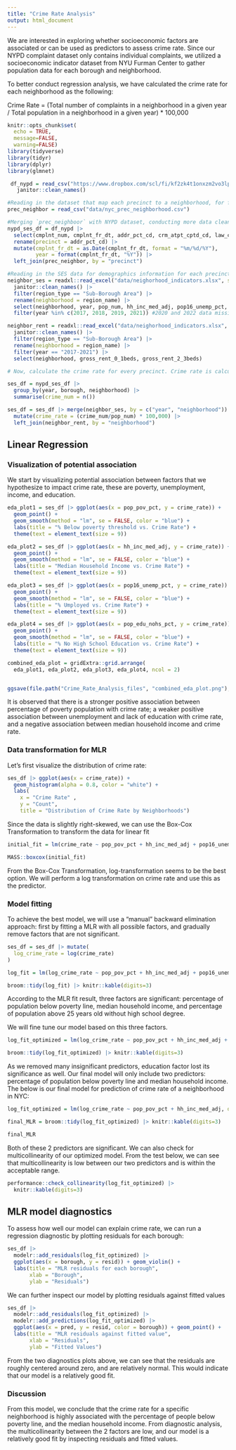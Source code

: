 ```yaml
---
title: "Crime Rate Analysis"
output: html_document
---
```


We are interested in exploring whether socioeconomic factors are associated or can be used as predictors to assess crime rate. Since our NYPD complaint dataset only contains individual complaints, we utilized a socioeconomic indicator dataset from NYU Furman Center to gather population data for each borough and neighborhood. 

To better conduct regression analysis, we have calculated the crime rate for each neighborhood as the following:

Crime Rate = (Total number of complaints in a neighborhood in a given year / Total population in a neighborhood in a given year) * 100,000


```r
knitr::opts_chunk$set(
  echo = TRUE,
  message=FALSE,
  warning=FALSE)
library(tidyverse)
library(tidyr)
library(dplyr)
library(glmnet)
```

```r
 df_nypd = read_csv("https://www.dropbox.com/scl/fi/kf2zk4t1onxzm2vo3lpkq/NYPD_Complaint_Data_Historic.csv?rlkey=ly36vi9v66sno80eir6rohlwn&dl=1", na = "(null)") |> # some values are coded as "(null)" in the df; rewrite them as NA
   janitor::clean_names() 

#Reading in the dataset that map each precinct to a neighborhood, for further SES analysis
prec_neighbor = read_csv("data/nyc_prec_neighborhood.csv")

#Merging `prec_neighboor` with NYPD dataset, conducting more data cleaning. The resulting `nypd_ses_df` only contains variables of interest for SES analysis. `nypd_ses_df` now contains neighboorhood information, as well as other necessary data from the original master data 
nypd_ses_df = df_nypd |> 
  select(cmplnt_num, cmplnt_fr_dt, addr_pct_cd, crm_atpt_cptd_cd, law_cat_cd, susp_age_group, susp_race, susp_sex, vic_age_group, vic_race, vic_sex, ofns_desc, pd_desc) |> 
  rename(precinct = addr_pct_cd) |> 
  mutate(cmplnt_fr_dt = as.Date(cmplnt_fr_dt, format = "%m/%d/%Y"),
         year = format(cmplnt_fr_dt, "%Y")) |> 
  left_join(prec_neighbor, by = "precinct")

#Reading in the SES data for demographics information for each precinct/neighboorhood, and only keeping the relevant SES indicators. `neighbor_ses` df includes information on population, income, umemployment, poverty, education, and racial factors for every neighborhood. 
neighbor_ses = readxl::read_excel("data/neighorhood_indicators.xlsx", sheet = "Data") |> 
  janitor::clean_names() |> 
  filter(region_type == "Sub-Borough Area") |> 
  rename(neighborhood = region_name) |> 
  select(neighborhood, year, pop_num, hh_inc_med_adj, pop16_unemp_pct, pop_edu_collp_pct, pop_edu_nohs_pct, pop_pov_pct, pop_race_asian_pct, pop_race_black_pct, pop_race_hisp_pct, pop_race_white_pct, pop_foreign_pct) |> 
  filter(year %in% c(2017, 2018, 2019, 2021)) #2020 and 2022 data missing

neighbor_rent = readxl::read_excel("data/neighorhood_indicators.xlsx", sheet = "Data") |> 
  janitor::clean_names() |> 
  filter(region_type == "Sub-Borough Area") |> 
  rename(neighborhood = region_name) |> 
  filter(year == "2017-2021") |> 
  select(neighborhood, gross_rent_0_1beds, gross_rent_2_3beds)

# Now, calculate the crime rate for every precinct. Crime rate is calculated by dividing the number of crimes committed per neighborhood over the total population of that neighborhood, then times 100,000. Then merge the crime rate data with other relevant socioeconomic data. We focus only on the 2021 data. `ses_df` contains crime rate and other SES data per neighborhood, by year 

ses_df = nypd_ses_df |> 
  group_by(year, borough, neighborhood) |> 
  summarise(crime_num = n())

ses_df = ses_df |> merge(neighbor_ses, by = c("year", "neighborhood")) |> 
  mutate(crime_rate = (crime_num/pop_num) * 100,000) |> 
  left_join(neighbor_rent, by = "neighborhood")
```

## Linear Regression

### Visualization of potential association

We start by visualizing potential association between factors that we hypothesize to impact crime rate, these are poverty, unemployment, income, and education. 

```r
eda_plot1 = ses_df |> ggplot(aes(x = pop_pov_pct, y = crime_rate)) +
  geom_point() +  
  geom_smooth(method = "lm", se = FALSE, color = "blue") +
  labs(title = "% Below poverty threshold vs. Crime Rate") +
  theme(text = element_text(size = 9))

eda_plot2 = ses_df |> ggplot(aes(x = hh_inc_med_adj, y = crime_rate)) +
  geom_point() + 
  geom_smooth(method = "lm", se = FALSE, color = "blue") +
  labs(title = "Median Household Income vs. Crime Rate") +
  theme(text = element_text(size = 9))

eda_plot3 = ses_df |> ggplot(aes(x = pop16_unemp_pct, y = crime_rate)) +
  geom_point() + 
  geom_smooth(method = "lm", se = FALSE, color = "blue") +
  labs(title = "% Umployed vs. Crime Rate") +
  theme(text = element_text(size = 9))

eda_plot4 = ses_df |> ggplot(aes(x = pop_edu_nohs_pct, y = crime_rate)) +
  geom_point() + 
  geom_smooth(method = "lm", se = FALSE, color = "blue") +
  labs(title = "% No High School Education vs. Crime Rate") +
  theme(text = element_text(size = 9))

combined_eda_plot = gridExtra::grid.arrange(
  eda_plot1, eda_plot2, eda_plot3, eda_plot4, ncol = 2)


ggsave(file.path("Crime_Rate_Analysis_files", "combined_eda_plot.png"), combined_eda_plot, width = 12, height = 8, units = "in")
```

It is observed that there is a stronger positive association between percentage of poverty population with crime rate; a weaker positive association between unemployment and lack of education with crime rate, and a negative association between median household income and crime rate. 

### Data transformation for MLR

Let's first visualize the distribution of crime rate:
```r
ses_df |> ggplot(aes(x = crime_rate)) +
  geom_histogram(alpha = 0.8, color = "white") + 
  labs(
    x = "Crime Rate" ,
    y = "Count",
    title = "Distribution of Crime Rate by Neighborhoods")
```

Since the data is slightly right-skewed, we can use the Box-Cox Transformation to transform the data for linear fit
```r
initial_fit = lm(crime_rate ~ pop_pov_pct + hh_inc_med_adj + pop16_unemp_pct + pop_edu_nohs_pct + pop_race_asian_pct + pop_race_black_pct + pop_race_hisp_pct + pop_race_white_pct + pop_foreign_pct, data = ses_df)

MASS::boxcox(initial_fit)
```

From the Box-Cox Transformation, log-transformation seems to be the best option. We will perform a log transformation on crime rate and use this as the predictor.

### Model fitting

To achieve the best model, we will use a "manual" backward elimination approach: first by fitting a MLR with all possible factors, and gradually remove factors that are not significant. 
```r
ses_df = ses_df |> mutate(
  log_crime_rate = log(crime_rate)
)

log_fit = lm(log_crime_rate ~ pop_pov_pct + hh_inc_med_adj + pop16_unemp_pct + pop_edu_nohs_pct + pop_race_asian_pct + pop_race_black_pct + pop_race_hisp_pct + pop_race_white_pct + pop_foreign_pct, data = ses_df)

broom::tidy(log_fit) |> knitr::kable(digits=3)
```

According to the MLR fit result, three factors are significant: percentage of population below poverty line, median household income, and percentage of population above 25 years old without high school degree.

We will fine tune our model based on this three factors. 

```r
log_fit_optimized = lm(log_crime_rate ~ pop_pov_pct + hh_inc_med_adj + pop_edu_nohs_pct, data = ses_df)

broom::tidy(log_fit_optimized) |> knitr::kable(digits=3)
```

As we removed many insignificant predictors, education factor lost its significance as well. Our final model will only include two predictors: percentage of population below poverty line and median household income. The below is our final model for prediction of crime rate of a neighborhood in NYC: 

```r
log_fit_optimized = lm(log_crime_rate ~ pop_pov_pct + hh_inc_med_adj, data = ses_df)

final_MLR = broom::tidy(log_fit_optimized) |> knitr::kable(digits=3)

final_MLR
```

Both of these 2 predictors are significant. We can also check for multicollinearity of our optimized model. From the test below, we can see that multicollinearity is low between our two predictors and is within the acceptable range. 

```r
performance::check_collinearity(log_fit_optimized) |> 
  knitr::kable(digits=3)
```


## MLR model diagnostics

To assess how well our model can explain crime rate, we can run a regression diagnostic by plotting residuals for each borough:
```r
ses_df |> 
  modelr::add_residuals(log_fit_optimized) |> 
  ggplot(aes(x = borough, y = resid)) + geom_violin() + 
  labs(title = "MLR residuals for each borough", 
       xlab = "Borough", 
       ylab = "Residuals")
```

We can further inspect our model by plotting residuals against fitted values
```r
ses_df |> 
  modelr::add_residuals(log_fit_optimized) |> 
  modelr::add_predictions(log_fit_optimized) |> 
  ggplot(aes(x = pred, y = resid, color = borough)) + geom_point() +
  labs(title = "MLR residuals against fitted value", 
       xlab = "Residuals", 
       ylab = "Fitted Values")
```

From the two diagnostics plots above, we can see that the residuals are roughly centered around zero, and are relatively normal. This would indicate that our model is a relatively good fit. 

### Discussion

From this model, we conclude that the crime rate for a specific neighborhood is highly associated with the percentage of people below poverty line, and the median household income. From diagnostic analysis, the multicollinearity between the 2 factors are low, and our model is a relatively good fit by inspecting residuals and fitted values. 

